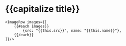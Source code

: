 
<Meta title="owncast/Assets/{{title}}" />

# {{capitalize title}}

    <ImageRow images={[
    	{{#each images}}
    		{src: "{{this.src}}", name: "{{this.name}}"},
    	{{/each}}
    ]}/>
